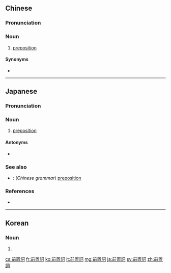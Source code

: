 {{also|前置词}}
==Chinese==
{{zh-forms|s=前置词|type=21}}

===Pronunciation===
{{zh-pron
|m=qiánzhìcí
|c=cin4 zi3 ci4
|cat=n
}}

===Noun===
{{zh-noun}}

# [[preposition]]

====Synonyms====
* {{zh-l|介詞}}

{{zh-cat|Grammar}}

----

==Japanese==
{{ja-kanjitab|ぜん|ち|し|yomi=o}}

===Pronunciation===
{{ja-pron|ぜんちし|acc=3|acc_ref=DJR,NHK,SMK5|y=o}}

===Noun===
{{ja-noun|ぜんちし}}

# {{lb|ja|part of speech|sort=せんちし'}} [[preposition]]

====Antonyms====
* {{ja-r|後置詞|こうちし|gloss=[[postposition]]}}

===See also===
* {{ja-r|介詞|かいし}}: (''Chinese grammar'') [[preposition]]

===References===
<references/>
* {{R:Kojien}}

----

==Korean==
{{ko-hanjatab}}

===Noun===
{{ko-noun|hj|hangeul=전치사}}

# {{hanja form of|전치사|[[preposition]]}}

[[cs:前置詞]]
[[fr:前置詞]]
[[ko:前置詞]]
[[it:前置詞]]
[[mg:前置詞]]
[[ja:前置詞]]
[[sv:前置詞]]
[[zh:前置詞]]